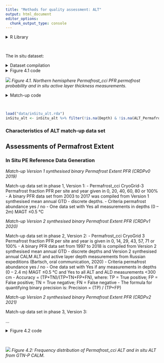 ```yaml
---
title: "Methods for quality assessment: ALT"
output: html_document
editor_options: 
  chunk_output_type: console
---
```


<style type="text/css">
.main-container {
  max-width: 1400px;
  margin-left: auto;
  margin-right: auto;
}
</style>

<details>
  <summary>R Library</summary>
  ```r
  library(readxl)
  library(ncdf4)
  library(raster)
  library(tidyverse)
  library(ggforce)
  library(grid)
  library(sf)
  sf::sf_use_s2(FALSE)
  ```
</details><br/> 

The in situ dataset:

<details>
  <summary>Dataset compilation</summary>
  ```r
    inSitu_alt <- read.csv("data/ALT_inSitu_v3_2020.csv", sep = ";", dec = ",") %>%
    select(-ALT_Permafrost_cci, -starts_with("X")) %>% mutate(ALT_Permafrost_cci = NA) %>% rename(Year = year) %>%
    filter(!is.na(Latitude), !is.na(Longitude))
  ```
</details>

<details>
  <summary>Figure 4.1 code</summary>
  ```r
  ## base map
    mp <-  st_read("~/Google Drive/GeoDat/NaturalEarth/50m_physical/ne_50m_land/ne_50m_land.shp", quiet = TRUE) %>% 
    st_set_crs(4326) %>% st_buffer(0) %>% st_union() %>%
    st_sym_difference(st_read("~/Google Drive/GeoDat/NaturalEarth/110m_physical/ne_110m_lakes/ne_110m_lakes.shp", quiet = TRUE) %>% 
    st_set_crs(4326) %>% st_union()) %>%
    st_transform("+proj=stere +lat_0=90 +lat_ts=71 +lon_0=0 +x_0=0 +y_0=0 +datum=WGS84 +units=m +no_defs") %>%
    st_crop(st_bbox(c(xmin = -5.5e6, ymin = -4e6, xmax = 8e6, ymax = 4e6)))

  map <- ggplot() +
    geom_sf(data = mp, colour = NA, fill = "slategray2") +
    theme_bw() +
    xlim(-5e6, 7.5e6) + ylim(-3.8e6, 3.8e6)
    
  # rast <- raster("~/Documents/ESAproject/SimulationData/PermafrostExtent/ESACCI-PERMAFROST-L4-PFR-MODISLST_CRYOGRID-AREA4_PP-2018-fv03.0.nc")
  # rast_spdf <- as(aggregate(rast, 15), "SpatialPixelsDataFrame")
  # rast_df   <- as.data.frame(rast_spdf)
  # colnames(rast_df) <- c("value", "x", "y")
  # save(rast_df, file = "Rmarkdown/temp/rast_df.rda")
  load("data/temp/rast_df.rda")
  
  mapDat <- inSitu_alt %>% filter(!duplicated(Name))
  
  crds_pts <- st_as_sf(mapDat, coords = c("Longitude", "Latitude")) %>% st_set_crs(4326) %>%
  st_transform("+proj=stere +lat_0=90 +lat_ts=71 +lon_0=0 +x_0=0 +y_0=0 +datum=WGS84 +units=m +no_defs") %>% st_coordinates()
  
  png("figures/Figure_4.1.png", width = 20, height = 10, units = "cm", res = 250)
  map +
    geom_raster(data=rast_df, aes(x=x, y=y, fill=value), alpha=0.8, size=0) + 
    scale_fill_gradient(low="slategray2", high="black") +
    labs(fill = "Permafrost_cci PFR (2018)") +
    ggnewscale::new_scale_fill() +
    geom_point(data = data.frame(crds_pts), 
               aes(x = X, y = Y), 
               color = "black", fill = "yellow2", size = 2.5, alpha = 1, stroke = 1, shape = 21) +
    labs(x = "", y = "")
  dev.off()
  ```
</details>

![](figures/Figure_4.1.png)
_Figure 4.1. Northern hemisphere Permafrost_cci PFR permafrost probability and in situ active layer thickness measurements._


<details>
  <summary>Match-up code</summary>
  ```r
  path    <- "/Users/slisovski/Documents/ESAproject/SimulationData/ActiveLayerThickness/"
  altFls  <- data.frame(fl = list.files(path))
  altFls$year <- as.numeric(sapply(strsplit(altFls$fl, "-"), function(x) x[7]))
  
  for(y in unique(inSitu_alt$Year)) {
  
    cat(sprintf('\r%d', y))
  
    indTab <- which(inSitu_alt$Year==y)
    subTab <- st_as_sf(inSitu_alt[indTab,], coords = c("Longitude", "Latitude"), crs = 4326)
  
    st <- raster(glue::glue("{path}{altFls$fl[altFls$year==y]}"))
  
    extrM <- raster::extract(st, subTab %>% st_transform(proj4string(st)) %>%
                     st_coordinates())
  
    inSitu_alt$ALT_Permafrost_cci[indTab] <- extrM
  }
  save(inSitu_alt, file = "data/inSitu_alt.rda")
  ```
</details><br/>

```r
load("data/inSitu_alt.rda")
inSitu_alt <- inSitu_alt %>% filter(!is.na(Depth) & !is.na(ALT_Permafrost_cci))
```

### Characteristics of ALT match-up data set

## Assessments of Permafrost Extent
### In Situ PE Reference Data Generation

_Match-up Version 1 synthesised binary Permafrost Extent PFR (CRDPv0 2019)_

Match-up data set in phase 1, Version 1:
- Permafrost_cci CryoGrid-3 Permafrost fraction PFR per site and year given in 0, 20, 40, 60, 80 or 100%
- A binary PFR data set from 2003 to 2017 was compiled from Version 1 synthesised mean annual GTD - discrete depths. 
- Criteria permafrost abundance yes / no
- One data set with Yes all measurements in depths (0 – 2m) MAGT ≤0.5 °C

_Match-up Version 2 synthesised binary Permafrost Extent PFR (CRDPv1 2020)_

Match-up data set in phase 2, Version 2:
- Permafrost_cci CryoGrid 3 Permafrost fraction PFR per site and year is given in 0, 14, 29, 43, 57, 71 or 100%
- A binary PFR data set from 1997 to 2018 is compiled from Version 2 synthesised mean annual GTD - discrete depths and Version 2 synthesised annual CALM ALT and active layer depth measurements from Russian expeditions (Bartsch, oral communication, 2020)
- Criteria permafrost abundance yes / no
- One data set with Yes if any measurements in depths (0 – 2.4 m) MAGT ≤0.5 °C and Yes to all ALT and ALD measurements <300 cm
- Accuracy = (TP+TN)/(TP+TN+FP+FN), where: TP = True positive; FP = False positive; TN = True negative; FN = False negative
- The formula for quantifying binary precision is: Precision = (TP) / (TP+FP)

_Match-up Version 2 synthesised binary Permafrost Extent PFR (CRDPv2 2021)_

Match-up data set in phase 3, Version 3:

...

<details>
  <summary>Figure 4.2 code</summary>
  ```r
  
  subDat <- inSitu_alt %>% mutate(ALT_Permafrost_cci = ALT_Permafrost_cci*100) %>%
    pivot_longer(col = c("Depth", "ALT_Permafrost_cci")) %>%
    mutate(name = if_else(name=="Depth", "in situ", "permafrost_cci"))
    
  png("figures/Figure_4.2.png", width = 22, height = 6, units = "cm", res = 250)
  ggplot(subDat, aes(x = value, fill= name)) +
    geom_histogram(binwidth=20, position="dodge", aes(y=(..count../sum(..count..))*100)) +
    scale_fill_manual(values = c("cornflowerblue", "maroon4")) +
    theme_bw() +
    xlim(0, 500) +
    labs(fill='', x = "ALT [cm]", y = "Percentage") +
    theme(text = element_text(size=rel(4)),
          legend.text = element_text(size=14))
  dev.off()  
  ```
</details><br/>
  
![](figures/Figure_4.2.png)
_Figure 4.2: Frequency distribution of Permafrost_cci ALT and in situ ALT from GTN-P CALM._